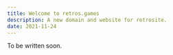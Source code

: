 ---
title: Welcome to retros.games
description: A new domain and website for retrosite.
date: 2021-11-24
---

To be written soon.